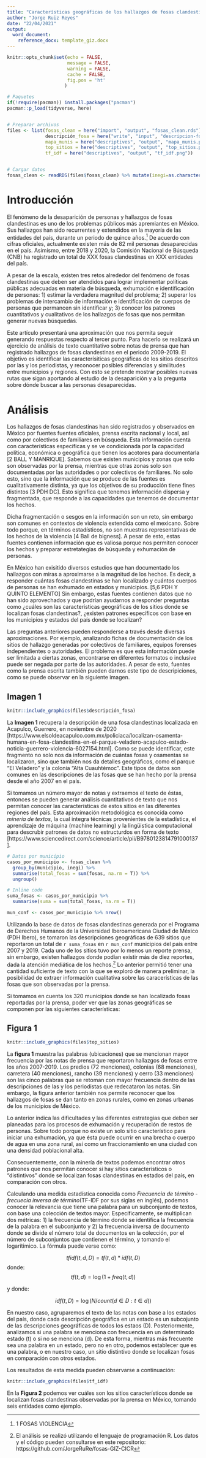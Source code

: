 ```yaml
---
title: "Características geográficas de los hallazgos de fosas clandestinas obervadas por la prensa en México: Una aproximación desde la estadística y la minería de textos." 
author: "Jorge Ruiz Reyes"
date: "22/04/2021"
output:
  word_document: 
    reference_docx: template_giz.docx 
---
```


```r
knitr::opts_chunk$set(echo = FALSE, 
                      message = FALSE,
                      warning = FALSE,
                      cache = FALSE,
                      fig.pos = 'ht'
                     )
```



```r
# Paquetes 
if(!require(pacman)) install.packages("pacman")
pacman::p_load(tidyverse, here)


# Preparar archivos 
files <- list(fosas_clean = here("import", "output", "fosas_clean.rds"),
              descripción_fosa = here("write", "input", "descripcion-fosa.png"),
              mapa_munis = here("descriptives", "output", "mapa_munis.png"),
              top_sitios = here("descriptives", "output", "top_sitios.png"),
              tf_idf = here("descriptives", "output", "tf_idf.png"))


# Cargar datos 
fosas_clean <- readRDS(files$fosas_clean) %>% mutate(inegi=as.character(inegi))
```


# Introducción 

El fenómeno de la desaparición de personas y hallazgos de fosas clandestinas es uno de los problemas públicos más apremiantes en México. Sus hallazgos han sido recurrentes y extendidos en la mayoría de las entidades del país, durante un periodo de quince años.^[1 FOSAS VIOLENCIA] De acuerdo con cifras oficiales, actualmente existen más de 82 mil personas desaparecidas en el país. Asimismo, entre 2018 y 2020, la Comisión Nacional de Búsqueda (CNB) ha registrado un total de XXX fosas clandestinas en XXX entidades del país. 

A pesar de la escala, existen tres retos alrededor del fenómeno de fosas clandestinas que deben ser atendidos para lograr implementar políticas públicas adecuadas en materia de búsqueda, exhumación e identificación de personas: 1) estimar la verdadera magnitud del problema; 2) superar los problemas de intercambio de información e identificación de cuerpos de personas que permancen sin identificar y; 3) conocer los patrones cuantitativos y cualitativos de los hallazgos de fosas que nos permitan generar nuevas búsquedas. 

Este artículo presentará una aproximación que nos permita seguir generando respuestas respecto al tercer punto. Para hacerlo se realizará un ejercicio de análisis de texto cuantitativo sobre notas de prensa que han registrado hallazgos de fosas clandestinas en el periodo 2009-2019. El objetivo es identificar las caracterísiticas geográficas de los sitios descritos por las y los periodistas, y reconocer posibles diferencias y similitudes entre municipios y regiones. Con esto se pretende mostrar posibles nuevas rutas que sigan aportando al estudio de la desaparición y a la pregunta sobre dónde buscar a las personas desaparecidas. 

# Análisis 

Los hallazgos de fosas clandestinas han sido registrados y observados en México por fuentes fuentes oficiales, prensa escrita nacional y local, así como por colectivos de familiares en búsqueda. Esta información cuenta con características específicas y se ve condicionada por la capacidad política, económica o geográfica que tienen los acotores para documentarla [2 BALL Y MANRIQUE]. Sabemos que existen municipios y zonas que solo son observadas por la prensa, mientras que otras zonas solo son documentadas por las autoridades o por colectivos de familiares. No solo esto, sino que la información que se produce de las fuentes es cualitativamente distinta, ya que los objetivos de su producción tiene fines distintos [3 PDH DC]. Esto significa que tenemos información dispersa y fragmentada, que responde a las capacidades que tenemos de documentar los hechos. 

Dicha fragmentación o sesgos en la información son un reto, sin embargo son comunes en contextos de violencia extendida como el mexicano. Sobre todo porque, en términos estadísticos, no son muestras representativas de los hechos de la violencia [4 Ball de bigness]. A pesar de esto, estas fuentes contienen información que es valiosa porque nos permiten conocer los hechos y preparar estretategias de búsqueda y exhumación de personas.

En México han exisitido diversos estudios que han documentado los hallazgos con miras a aproximarse a la magnitud de los hechos. Es decir, a responder cuántas fosas clandestinas se han localizado y cuántos cuerpos de personas se han exhumado en estados y municipios. [5,6 PDH Y QUINTO ELEMENTO] Sin embargo, estas fuentes contienen datos que no han sido aprovechados y que podrían ayudarnos a responder preguntas como ¿cuáles son las características geográficas de los sitios donde se localizan fosas clandestinas?, ¿existen patrones específicos con base en los municipios y estados del país donde se localizan? 

Las preguntas anteriores pueden responderse a través desde diversas aproximaciones. Por ejemplo, analizando fichas de documentación de los sitios de hallazgo generadas por colectivos de familiares, equipos forenses independientes o autoridades. El problema es que esta información puede ser limitada a ciertas zonas, encontrarse en diferentes formatos o inclusive puede ser negada por parte de las autoridades. A pesar de esto, fuentes como la prensa escrita también pueden darnos este tipo de descripiciones, como se puede observar en la siguiente imagen. 

## Imagen 1  
```r
knitr::include_graphics(files$descripción_fosa)
```

La **Imagen 1** recupera la descripción de una fosa clandestinas localizada en Acapulco, Guerrero, en noviembre de 2020 [https://www.elsoldeacapulco.com.mx/policiaca/localizan-osamenta-humana-en-fosa-clandestina-en-el-parque-veladero-acapulco-estado-noticia-guerrero-violencia-6027154.html]. Como se puede identificar, este fragmento no solo nos da información de cuántas fosas y osamentas se localizaron, sino que también nos da detalles geográficos, como el parque "El Veladero" y la colonia "Alta Cuauhtémoc". Este tipos de datos son comunes en las descripciones de las fosas que se han hecho por la prensa desde el año 2007 en el país. 

Si tomamos un número mayor de notas y extraemos el texto de éstas, entonces se pueden generar análisis cuantitativos de texto que nos permitan conocer las características de estos sitios en las diferentes regiones del país. Esta aproximación metodológica es conocida como _minería de textos_, la cual integra técnicas provenientes de la estadística, el aprendizaje de máquina (machine learning) y la lingüistica computacional para descrubir patrones de datos no estructurdos en forma de texto [https://www.sciencedirect.com/science/article/pii/B9780123814791000137]. 

```r
# Datos por municipio
casos_por_municipio <- fosas_clean %>% 
  group_by(municipio, inegi) %>%
  summarise(total_fosas = sum(fosas, na.rm = T)) %>% 
  ungroup()
```

```r
# Inline code 
suma_fosas <- casos_por_municipio %>% 
  summarise(suma = sum(total_fosas, na.rm = T))

mun_conf <- casos_por_municipio %>% nrow()
```

Utilizando la base de datos de fosas clandestinas generada por el Programa de Derechos Humanos de la Universidad Iberoamericana Ciudad de México (PDH Ibero), se tomaron las descripciones geográficas de 639 sitios que reportaron un total de `r suma_fosas` en `r mun_conf` municipios del país entre 2007 y 2019. Cada uno de los sitios tuvo por lo menos un reporte prensa, sin embargo, existen hallazgos donde podían existir más de diez reportes, dada la atención mediática de los hechos.^[El análisis se realizó utilizando el lenguaje de programación R. Los datos y el código pueden consultarse en este repositorio: https://github.com/JorgeRuRe/fosas-GIZ-CICR] Lo anterior permitió tener una cantidad suficiente de texto con la que se exploró de manera preliminar, la posibilidad de extraer información cualitativa sobre las caracerísticas de las fosas que son observadas por la prensa. 

Si tomamos en cuenta los 320 municipios donde se han localizado fosas reportadas por la prensa, poder ver que las zonas geográficas se componen por las siguientes características: 

## Figura 1  
```r
knitr::include_graphics(files$top_sitios)
```

La **figura 1** muestra las palabras (ubicaciones) que se mencionan mayor frecuencia por las notas de prensa que reportaron hallazgos de fosas entre los años 2007-2019. Los predios (72 menciones), colonias (68 menciones), carretera (40 menciones), rancho (39 menciones) y cerro (33 menciones) son las cinco palabras que se retoman con mayor frecuencia dentro de las descripciones de las y los periodistas que redecataron las notas. Sin embargo, la figura anterior también nos permite reconocer que los hallazgos de fosas se dan tanto en zonas rurales, como en zonas urbanas de los municipios de México. 

Lo anterior indica las dificultades y las diferentes estrategias que deben ser planeadas para los procesos de exhumación y recuperación de restos de personas. Sobre todo porque no existe un solo sitio característico para iniciar una exhumación, ya que ésta puede ocurrir en una brecha o cuerpo de agua en una zona rural, así como un fraccionamiento en una ciudad con una densidad poblacional alta. 

Consecuentemente, con la minería de textos podemos encontrar otros patrones que nos permitan conocer si hay sitios característicos o "distintivos" donde se localizan fosas clandestinas en estados del país, en comparación con otros. 

Calculando una medida estadística conocida como _Frecuencia de término - frecuecia inversa de término_(TF-IDF por sus siglas en inglés), podemos conocer la relevancia que tiene una palabra para un subconjunto de textos, con base una colección de textos mayor. Específicamente, se multiplican dos métricas: 1) la frecuencia de término donde se identifica la frecuencia de la palabra en el subconjunto y 2) la frecuencia inversa de documento donde se divide el número total de documentos en la colección, por el número de subconjuntos que contienen el término, y tomando el logarítimico. La fórmula puede verse como: 


$$tf idf (t,d,D) = tf(t,d) * idf(t, D)$$
donde: $$tf(t,d) = \log(1 + freq(t,d))$$ 



y donde: 

$$idf(t,D) = \log(N / count(d \in D:t \in d))$$

En nuestro caso, agruparemos el texto de las notas con base a los estados del país, donde cada descripción geográfica en un estado es un subcojunto de las descripciones geográficas de todos los estaos (D). Posteriormente, analizamos si una palabra se menciona con frecuencia en un determinado estado (t) o si no se menciona (d). De esta forma, mientras más frecuente sea una palabra en un estado, pero no en otro, podemos establecer que es una palabra, o en nuestro caso, un sitio distintivo donde se localizan fosas en comparación con otros estados. 

Los resultados de esta medida pueden observarse a continuación: 

```r
knitr::include_graphics(files$tf_idf)
```

En la **Figura 2** podemos ver cuáles son los sitios característicos donde se localizan fosas clandestinas observadas por la prensa en México, tomando seis entidades como ejemplo. 




